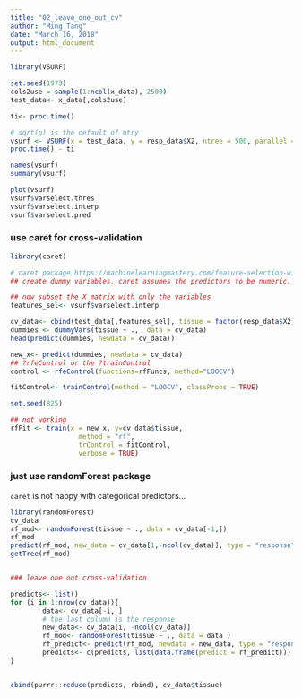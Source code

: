 ```yaml
---
title: "02_leave_one_out_cv"
author: "Ming Tang"
date: "March 16, 2018"
output: html_document
---
```


```r
library(VSURF)

set.seed(1973)
cols2use = sample(1:ncol(x_data), 2500)
test_data<- x_data[,cols2use]

ti<- proc.time()

# sqrt(p) is the default of mtry 
vsurf <- VSURF(x = test_data, y = resp_data$X2, ntree = 500, parallel =T, ncores = 4, mtry = 50)
proc.time() - ti

names(vsurf)
summary(vsurf)

plot(vsurf)
vsurf$varselect.thres
vsurf$varselect.interp
vsurf$varselect.pred
```

### use caret for cross-validation

```r
library(caret)

# caret package https://machinelearningmastery.com/feature-selection-with-the-caret-r-package/
## create dummy variables, caret assumes the predictors to be numeric. takes forever...

## now subset the X matrix with only the variables 
features_sel<- vsurf$varselect.interp

cv_data<- cbind(test_data[,features_sel], tissue = factor(resp_data$X2))
dummies <- dummyVars(tissue ~ .,  data = cv_data)
head(predict(dummies, newdata = cv_data))

new_x<- predict(dummies, newdata = cv_data)
## ?rfeControl or the ?trainControl 
control <- rfeControl(functions=rfFuncs, method="LOOCV")

fitControl<- trainControl(method = "LOOCV", classProbs = TRUE)

set.seed(825)

## not working
rfFit <- train(x = new_x, y=cv_data$tissue, 
                 method = "rf", 
                 trControl = fitControl, 
                 verbose = TRUE)

```

### just use randomForest package

`caret` is not happy with categorical predictors...

```r
library(randomForest)
cv_data
rf_mod<- randomForest(tissue ~ ., data = cv_data[-1,])
rf_mod
predict(rf_mod, new_data = cv_data[1,-ncol(cv_data)], type = "response")
getTree(rf_mod)


### leave one out cross-validation

predicts<- list()
for (i in 1:nrow(cv_data)){
        data<- cv_data[-i, ]
        # the last column is the response
        new_data<- cv_data[i, -ncol(cv_data)]
        rf_mod<- randomForest(tissue ~ ., data = data )
        rf_predict<- predict(rf_mod, newdata = new_data, type = "response")
        predicts<- c(predicts, list(data.frame(predict = rf_predict)))
}


cbind(purrr::reduce(predicts, rbind), cv_data$tissue)
```





